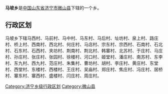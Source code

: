 '''马坡乡'''是[[中华人民共和国|中国]][[山东省|山东省]][[济宁市|济宁市]][[微山县|微山县]]下辖的一个乡。

== 行政区划 ==

马坡乡下辖马西村、马前村、马中村、马东村、马后村、址坊村、泉上村、路庄村、桥上村、西南村、西北村、何庄村、马店村、宗东村、宗西村、石南村、石北村、石东村、石西村、夹坊村、荆南村、荆北村、韩寨村、北苏村、于庄村、马庄村、孙庄村、张庄村、张园村、徐楼村、河口村、姬堂村、潘庄村、南苏村、东李村、东九村、西九村、范庄村、朱集村、曹坊村、胡村、李庄村、黄庄村、东堂村、西堂村、东楼村、西楼村、王庄村、吴庙村、郑庄村、焦庄村、冯庄村、居桥村、寨东村、寨西村、盛楼村、闫庄村、周庄村。

{{山东小作品}}
{{微山县行政区划}}
{{微山县行政区划}}
[[Category:济宁乡级行政区划|Category:济宁乡级行政区划]]
[[Category:微山县|Category:微山县]]